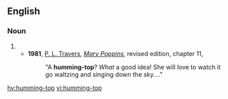 ==English==

===Noun===
{{en-noun|head=[[humming]]-[[top]]}}
# {{alternative spelling of|humming top|lang=en}}
#* '''1981''', [[w:P. L. Travers|P. L. Travers]], [[w:Mary Poppins|''Mary Poppins'']], revised edition, chapter 11,
#*: "A '''humming-top'''? ''What'' a good idea! She will love to watch it go waltzing and singing down the sky...."

[[hy:humming-top]]
[[vi:humming-top]]